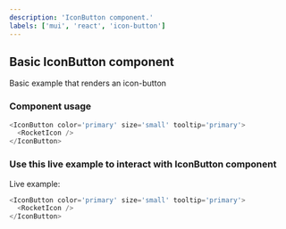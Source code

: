 ```yaml
---
description: 'IconButton component.'
labels: ['mui', 'react', 'icon-button']
---
```



## Basic IconButton component

Basic example that renders an icon-button

### Component usage

```js
<IconButton color='primary' size='small' tooltip='primary'>
  <RocketIcon />
</IconButton>
```

### Use this live example to interact with IconButton component

Live example:

```js live
<IconButton color='primary' size='small' tooltip='primary'>
  <RocketIcon />
</IconButton>
```
